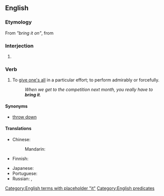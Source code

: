 ==English==

===Etymology===
From ''"bring it on"'', from {{term|bring on}}

===Interjection===
{{en-interj}}

# {{context|US|emphatic|lang=en}} {{non-gloss definition|Used to respond affirmatively and aggressively to a challenge by issuing one in return.}}

===Verb===
{{en-verb|head=[[bring]] [[it]]|brings it|bringing it|brought it}}

# {{context|intransitive|informal|lang=en}} To [[give one's all]] in a particular effort; to perform admirably or forcefully.
#: ''When we get to the competition next month, you really have to '''bring it'''.''

====Synonyms====
* [[throw down]]

====Translations====
{{trans-top|to apply maximum effort to an effort}}
* Chinese:
*: Mandarin: {{t|cmn|放手一搏|tr=fàng shoǔ yī bó|sc=Hani}}
* Finnish: {{t-|fi|antaa kaikkensa}}
{{trans-mid}}
* Japanese: {{tø|ja|[[一生懸命]][[頑張る]]|tr=isshōkenmei ganbaru|sc=Jpan}}
* Portuguese: {{t-|pt|dar o máximo de si}}
* Russian: {{t+|ru|постараться|pf|tr=postarátʹsja|sc=Cyrl}}, {{tø|ru|[[приложить]] [[все]] [[усилие|усилия]]|tr=priložítʹ vse usílija|pf}}
{{trans-bottom}}

[[Category:English terms with placeholder "it"]]
[[Category:English predicates]]